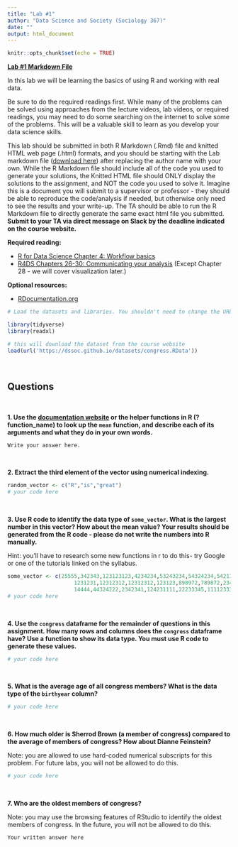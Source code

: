 ```yaml
---
title: "Lab #1"
author: "Data Science and Society (Sociology 367)"
date: ""
output: html_document
---
```


```r
knitr::opts_chunk$set(echo = TRUE)
```

**[Lab #1 Markdown File](/assignments/Lab_1.Rmd)**

In this lab we will be learning the basics of using R and working with real data.

Be sure to do the required readings first. While many of the problems can be solved using approaches from the lecture videos, lab videos, or required readings, you may need to do some searching on the internet to solve some of the problems. This will be a valuable skill to learn as you develop your data science skills.

This lab should be submitted in both R Markdown (.Rmd) file and knitted HTML web page (.html) formats, and you should be starting with the Lab markdown file ([download here](/assignments/Lab_1.Rmd)) after replacing the author name with your own. While the R Markdown file should include all of the code you used to generate your solutions, the Knitted HTML file should ONLY display the solutions to the assignment, and NOT the code you used to solve it. Imagine this is a document you will submit to a supervisor or professor - they should be able to reproduce the code/analysis if needed, but otherwise only need to see the results and your write-up. The TA should be able to run the R Markdown file to directly generate the same exact html file you submitted. **Submit to your TA via direct message on Slack by the deadline indicated on the course website.**



**Required reading:** 

* [R for Data Science Chapter 4: Workflow basics](https://r4ds.had.co.nz/workflow-basics.html)
* [R4DS Chapters 26-30: Communicating your analysis](https://r4ds.had.co.nz/communicate-intro.html) (Except Chapter 28 - we will cover visualization later.)


**Optional resources:**

* [RDocumentation.org]([documentation website](https://www.rdocumentation.org/))



```r
# Load the datasets and libraries. You shouldn't need to change the URL in the `load` function.

library(tidyverse)
library(readxl)

# this will download the dataset from the course website
load(url('https://dssoc.github.io/datasets/congress.RData'))
```
<br/>


## Questions

<br>



**1. Use the [documentation website](https://www.rdocumentation.org/) or the helper functions in R (?function_name) to look up the `mean` function, and describe each of its arguments and what they do in your own words.**
```
Write your answer here.
```
<br>


**2. Extract the third element of the vector using numerical indexing.**
```r
random_vector <- c("R","is","great")
# your code here
```
<br>

**3. Use R code to identify the data type of `some_vector`. What is the largest number in this vector? How about the mean value? Your results should be generated from the R code - please do not write the numbers into R manually.**

Hint: you'll have to research some new functions in r to do this- try Google or one of the tutorials linked on the syllabus.
```r
some_vector <- c(25555,342343,123123123,4234234,53243234,54324234,5421111,12312312,111231,
                     1231231,12312312,12312312,123123,898972,789872,2343,23423423,2343221,23423,
                     14444,44324222,2342341,124231111,22233345,1111233333,1231231,1231231)
# your code here
```
<br>


**4. Use the `congress` dataframe for the remainder of questions in this assignment. How many rows and columns does the `congress` dataframe have? Use a function to show its data type. You must use R code to generate these values.**

```r
# your code here
```
<br>


**5. What is the average age of all congress members? What is the data type of the `birthyear` column?**

```r
# your code here
```
<br>


**6. How much older is Sherrod Brown (a member of congress) compared to the average of members of congress? How about Dianne Feinstein?**

Note: you are allowed to use hard-coded numerical subscripts for this problem. For future labs, you will not be allowed to do this.

```r
# your code here
```
<br>

**7. Who are the oldest members of congress?**

Note: you may use the browsing features of RStudio to identify the oldest members of congress. In the future, you will not be allowed to do this.
```
Your written answer here
```
<br>
